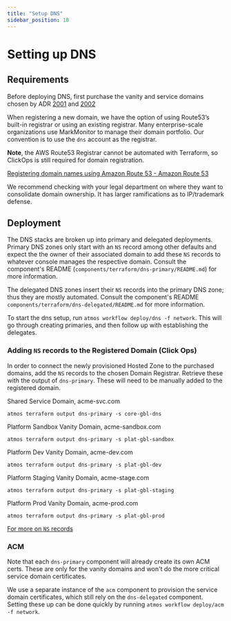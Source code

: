 ```yaml
---
title: "Setup DNS"
sidebar_position: 10
---
```


# Setting up DNS

## Requirements

Before deploying DNS, first purchase the vanity and service domains chosen by ADR
[2001](/reference-architecture/reference/adrs/jumpstart/service-discovery-domain/) and
[2002](/reference-architecture/reference/adrs/jumpstart/decide-on-vanity-domain/)

When registering a new domain, we have the option of using Route53’s built-in registrar or using an existing registrar.
Many enterprise-scale organizations use MarkMonitor to manage their domain portfolio. Our convention is to use the `dns`
account as the registrar.

**Note**, the AWS Route53 Registrar cannot be automated with Terraform, so ClickOps is still required for domain
registration.

[Registering domain names using Amazon Route 53 - Amazon Route 53](https://docs.aws.amazon.com/Route53/latest/DeveloperGuide/registrar.html)

We recommend checking with your legal department on where they want to consolidate domain ownership. It has larger
ramifications as to IP/trademark defense.

## Deployment

The DNS stacks are broken up into primary and delegated deployments. Primary DNS zones only start with an `NS` record
among other defaults and expect the the owner of their associated domain to add these `NS` records to whatever console
manages the respective domain. Consult the component's README (`components/terraform/dns-primary/README.md`) for more
information.

The delegated DNS zones insert their `NS` records into the primary DNS zone; thus they are mostly automated. Consult the
component's README `components/terraform/dns-delegated/README.md` for more information.

To start the dns setup, run `atmos workflow deploy/dns -f network`. This will go through creating primaries, and then
follow up with establishing the delegates.

### Adding `NS` records to the Registered Domain (Click Ops)

In order to connect the newly provisioned Hosted Zone to the purchased domains, add the `NS` records to the chosen
Domain Registrar. Retrieve these with the output of `dns-primary`. These will need to be manually added to the
registered domain.

Shared Service Domain, acme-svc.com

```
atmos terraform output dns-primary -s core-gbl-dns
```

Platform Sandbox Vanity Domain, acme-sandbox.com

```
atmos terraform output dns-primary -s plat-gbl-sandbox
```

Platform Dev Vanity Domain, acme-dev.com

```
atmos terraform output dns-primary -s plat-gbl-dev
```

Platform Staging Vanity Domain, acme-stage.com

```
atmos terraform output dns-primary -s plat-gbl-staging
```

Platform Prod Vanity Domain, acme-prod.com

```
atmos terraform output dns-primary -s plat-gbl-prod
```

[For more on `NS` records](https://docs.aws.amazon.com/Route53/latest/DeveloperGuide/SOA-NSrecords.html)

### ACM

Note that each `dns-primary` component will already create its own ACM certs. These are only for the vanity domains and
won't do the more critical service domain certificates.

We use a separate instance of the `acm` component to provision the service domain certificates, which still rely on the
`dns-delegated` component. Setting these up can be done quickly by running `atmos workflow deploy/acm -f network`.

